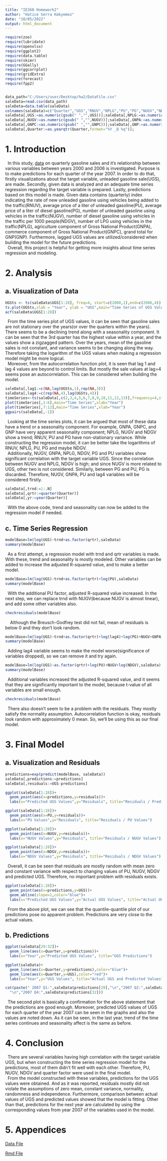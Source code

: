---
title: "IE360 Homework2"
author: "Hatice Serra Hakyemez"
date: "10/05/2022"
output: html_document
---

```{r libraries,message=FALSE,warning=FALSE}
require(zoo)
require(lubridate)
require(openxlsx)
require(ggplot2)
require(data.table)
require(skimr)
require(GGally)
require(ggcorrplot)
require(gridExtra) 
require(forecast) 
require(fpp2) 


data_path="C:/Users/user/Desktop/hw2/DataFile.csv"
saleData=read.csv(data_path)
saleData=data.table(saleData)
colnames(saleData)=c("Quarter","UGS","RNUV","NPLG","PU","PG","NUGV","NDGV","GNPA","GNPC","GNP")
saleData[,UGS:=as.numeric(gsub(" ","",UGS))];saleData[,NPLG:=as.numeric(gsub(" ","",NPLG))];
saleData[,NUGV:=as.numeric(gsub(" ","",NUGV))];saleData[,GNPA:=as.numeric(gsub(" ","",GNPA))];
saleData[,GNPC:=as.numeric(gsub(" ","",GNPC))];saleData[,GNP:=as.numeric(gsub(" ","",GNP))];
saleData[,Quarter:=as.yearqtr(Quarter,format="%Y _Q %q")];
```

# 1. Introduction

|   In this study, [data]() on quarterly gasoline sales and it's relationship between various variables between years 2000 and 2006 is investigated. Purpose is to make predictions for each quarter of the year 2007. In order to do that, firstly visualizations about the target variable, unleaded gasoline sale(UGS), are made. Secondly, given data is analyzed and an adequate time series regression regarding the target variable is prepared. Lastly, predictions based on this model is made. Given data contains (quarterly) index indicating the rate of new unleaded gasoline using vehicles being added to the traffic(RNUV), average price of a liter of unleaded gasoline(PU), average price of a liter of diesel gasoline(PG), number of unleaded gasoline using vehicles in the traffic(NUGV), number of diesel gasoline using vehicles in the traffic per 1000 people(NDGV), number of LPG using vehicles in the traffic(NPLG), agriculture component of Gross National Product(GNPA), commerce component of Gross National Product(GNPC), grand total for GNP(GNP). Furthermore, lagged UGS values are utilized/considered when building the model for the future predictions.
|   Overall, this project is helpful for getting more insights about time series regression and modeling.  
  

# 2. Analysis 
## a. Visualization of Data


```{r message=FALSE,warning=FALSE}
UGSts <- ts(saleData$UGS[1:28], freq=4, start=c(2000,1),end=c(2006,4))
ts.plot(UGSts,xlab = "Year", ylab = "UGS",main="Time Series of UGS Values (2000-2006)")
acf(saleData$UGS[1:28])
```

|   From the time series plot of UGS values, it can be seen that gasoline sales are not stationary over the years(or over the quarters within the years). There seems to be a declining trend along with a seasonality component. It can be seen that the 3rd quarter has the highest value within a year, and the values show a zigzagged pattern. Over the years, mean of the gasoline sales is not constant, and variance seems to be changing along the way. Therefore taking the logarithm of the UGS values when making a regression model might be more logical.

|   Moreover, from the autocorrelation function plot, it is seen that lag 1 and lag 4 values are beyond to control limits. But mostly the sale values at lag=4 seems pose an autocorrelation. This can be considered when building the model.



```{r message=FALSE,warning=FALSE}
saleData[,lag1:=c(NA,lag(UGSts,1),rep(NA,3))]
saleData[,lag4:=c(rep(NA,4),lag(UGSts,4))]
timeSeries<-ts(saleData[,c(2,3,4,5,6,7,8,9,10,11,12,13)],frequency=4,start=c(2000,1))
plot(timeSeries[,1:6],main="Time Series",xlab="Year")
plot(timeSeries[,7:12],main="Time Series",xlab="Year")
ggpairs(saleData[,-1])
```
|   Looking at the time series plots, it can be argued that most of these data have a trend or a seasonality component. For example, GNPA, GNPC, and GNP have very apparent seasonality component; NPLG, NUGV and NDGV show a trend; RNUV, PU and PG have non-stationary variance. While constructing the regression model, it can be better take the logarithms of RNUV, NPLG, PU, PG and maybe NDGV.

|   Additionally, NUGV, GNPA, NPLG, NDGV, PG and PU variables show significant correlation with the target variable UGS. Since the correlation between NUGV and NPLG, NDGV is high; and since NUGV is more related to UGS, other two is not considered. Similarly, between PG and PU, PG is discarded. Therefore, NUGV, GNPA, PU and lag4 variables will be considered firstly.  


```{r message=FALSE,warning=FALSE,include=TRUE}
saleData[,trnd:=1:.N]
saleData[,qrtr:=quarter(Quarter)]
saleData[,yr:=year(Quarter)]
```

|   With the above code, trend and seasonality can now be added to the regression model if needed.

## c. Time Series Regression

```{r message=FALSE,warning=FALSE}
modelBase=lm(log(UGS)~trnd+as.factor(qrtr),saleData)
summary(modelBase)
```
|   As a first attempt, a regression model with trnd and qrtr variables is made. With these, trend and seasonality is mostly modeled. Other variables can be added to increase the adjusted R-squared value, and to make a better model.

```{r message=FALSE,warning=FALSE}
modelBase=lm(log(UGS)~trnd+as.factor(qrtr)+log(PU),saleData)
summary(modelBase)
```
|   With the additional PU factor, adjusted R-squared value increased. In the next step, we can replace trnd with NUGV(because NUGV is almost linear), and add some other variables also. 



```{r message=FALSE,warning=FALSE}
checkresiduals(modelBase)
```

|     Although the Breusch-Godfrey test did not fail, mean of residuals is below 0 and they don't look random.



```{r message=FALSE,warning=FALSE}
modelBase=lm(log(UGS)~trnd+as.factor(qrtr)+log(lag4)+log(PG)+NUGV+GNPA,saleData)
summary(modelBase)
```
|   Adding lag4 variable seems to make the model worse(significance of variables dropped), so we can remove it and try again.

```{r message=FALSE,warning=FALSE}
modelBase=lm(log(UGS)~as.factor(qrtr)+log(PU)+NUGV+log(NDGV),saleData)
summary(modelBase)
```

|   Additional variables increased the adjusted R-squared value, and it seems that they are significantly important to the model, because t-value of all variables are small enough.



```{r message=FALSE,warning=FALSE}
checkresiduals(modelBase)
```


|   There also doesn't seem to be a problem with the residuals. They mostly satisfy the normality assumption. Autocorrelation function is okay, residuals look random with approximately 0 mean. So, we'll be using this as our final model.


# 3. Final Model
## a. Visualization and Residuals

```{r message=FALSE,warning=FALSE}
predictions=exp(predict(modelBase, saleData))
saleData[,predictions:=predictions]
saleData[,residuals:=UGS-predictions]

ggplot(saleData[1:28])+
  geom_point(aes(x=predictions,y=residuals))+
  labs(x="Predicted UGS Values",y="Residuals", title="Residuals / Predicted Values")
```
```{r message=FALSE,warning=FALSE}
ggplot(saleData[1:28])+
  geom_point(aes(x=PU,y=residuals))+
  labs(x="PU Values",y="Residuals", title="Residuals / PU Values")
```
```{r message=FALSE,warning=FALSE}
ggplot(saleData[1:28])+
  geom_point(aes(x=NUGV,y=residuals))+
  labs(x="NUGV Values",y="Residuals", title="Residuals / NUGV Values")
```

```{r message=FALSE,warning=FALSE}
ggplot(saleData[1:28])+
  geom_point(aes(x=NDGV,y=residuals))+
  labs(x="NDGV Values",y="Residuals", title="Residuals / NDGV Values")
```

|   Overall, it can be seen that residuals are mostly random with mean zero and constant variance with respect to changing values of PU, NUGV, NDGV and predicted UGS. Therefore, no important problem with residuals exists.


```{r message=FALSE,warning=FALSE}
ggplot(saleData[1:28])+
  geom_point(aes(x=predictions,y=UGS))+
  geom_abline(slope=1,color="blue")+
  labs(x="Predicted UGS Values",y="Actual UGS Values", title="Actual UGS / Predicted Values")
```

|   From the above plot, we can see that the quantile-quantile plot of our predictions pose no apparent problem. Predictions are very close to the actual values.

## b. Predictions

```{r message=FALSE,warning=FALSE}
ggplot(saleData[29:32])+
  geom_line(aes(x=Quarter,y=predictions))+
  labs(x="Year",y="Predicted UGS Values", title="UGS Predictions")

ggplot(saleData)+
  geom_line(aes(x=Quarter,y=predictions),color="blue")+
  geom_line(aes(x=Quarter,y=UGS),color="red")+
  labs(x="Year",y="UGS Values", title="Actual UGS and Predicted Values")

cat(paste(" 2007 Q1:",saleData$predictions[29],"\n","2007 Q2:",saleData$predictions[30],"\n","2007 Q3:",saleData$predictions[31],
  "\n","2007 Q4:",saleData$predictions[32]))
```

|   The second plot is basically a confirmation for the above statement that the predictions are good enough. Moreover, predicted UGS values of UGS for each quarter of the year 2007 can be seen in the graphs and also the values are noted down. As it can be seen, in the last year, trend of the time series continues and seasonality affect is the same as before.


# 4. Conclusion 

|   There are several variables having high correlation with the target variable UGS, but when constructing the time series regression model for the predictions, most of them didn't fit well with each other. Therefore, PU, NUGV, NDGV and quarter factor were used in the final model.
|   From the model constructed with these variables, predictions for the UGS values were obtained. And as it was reported, residuals mostly did not violate the assumptions of zero mean, constant variance, normality, randomness and independence. Furthermore, comparison between actual values of UGS and predicted values showed that the model is fitting. Other than that, predictions for the next year are calculated by using the corresponding values from year 2007 of the variables used in the model.

# 5. Appendices 


[Data File](https://BU-IE-360.github.io/spring22-HaticeSerraHakyemez/Homework2/DataFile.csv) 


[Rmd File](https://BU-IE-360.github.io/spring22-HaticeSerraHakyemez/Homework2/RMDFile.Rmd) 












